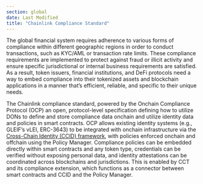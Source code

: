```yaml
---
section: global
date: Last Modified
title: "Chainlink Compliance Standard"
---
```



The global financial system requires adherence to various forms of compliance within different geographic regions in order to conduct transactions, such as KYC/AML or transaction rate limits. These compliance requirements are implemented to protect against fraud or illicit activity and ensure specific jurisdictional or internal business requirements are satisfied. As a result, token issuers, financial institutions, and DeFi protocols need a way to embed compliance into their tokenized assets and blockchain applications in a manner that’s efficient, reliable, and specific to their unique needs.

The Chainlink compliance standard, powered by the Onchain Compliance Protocol (OCP) an open, protocol-level specification defining how to utilize DONs to define and store compliance data onchain and utilize identity data and policies in smart contracts. OCP allows existing identity systems (e.g., GLEIF’s vLEI, ERC-3643) to be integrated with onchain infrastructure via the [Cross-Chain Identity (CCID) framework](https://blog.chain.link/automated-compliance-engine-technical-overview/), with policies enforced onchain and offchain using the Policy Manager. Compliance policies can be embedded directly within smart contracts and any token type, credentials can be verified without exposing personal data, and identity attestations can be coordinated across blockchains and jurisdictions. This is enabled by CCT and its compliance extension, which functions as a connector between smart contracts and CCID and the Policy Manager.

<ClickToZoom src="/images/oracle-platform/compliance-standard.png" />
